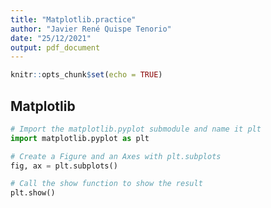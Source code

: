 ```yaml
---
title: "Matplotlib.practice"
author: "Javier René Quispe Tenorio"
date: "25/12/2021"
output: pdf_document
---
```


```r
knitr::opts_chunk$set(echo = TRUE)
```

## Matplotlib



```python
# Import the matplotlib.pyplot submodule and name it plt
import matplotlib.pyplot as plt

# Create a Figure and an Axes with plt.subplots
fig, ax = plt.subplots()

# Call the show function to show the result
plt.show()
```

